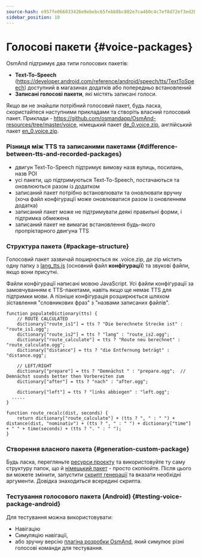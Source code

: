 ```yaml
---
source-hash: e957fe066033426e9ebebc65febb8bc802e7ca460c4c7ef8d72ef3ed2bbd5bc7
sidebar_position: 10
---
```


# Голосові пакети {#voice-packages}

<IncompleteArticle/>

OsmAnd підтримує два типи голосових пакетів:
- **Text-To-Speech** (https://developer.android.com/reference/android/speech/tts/TextToSpeech) доступний в магазинах додатків або попередньо встановлений
- **Записані голосові пакети**, які містять записані голоси.

Якщо ви не знайшли потрібний голосовий пакет, будь ласка, скористайтеся наступними прикладами та створіть власний голосовий пакет. Приклади - https://github.com/osmandapp/OsmAnd-resources/tree/master/voice, німецький пакет [de_0.voice.zip](https://download.osmand.net/download?standard=yes&file=de_0.voice.zip), англійський пакет [en_0.voice.zip](https://download.osmand.net/download?standard=yes&file=en_0.voice.zip).

### Різниця між TTS та записаними пакетами {#difference-between-tts-and-recorded-packages}

- двигун Text-To-Speech підтримує вимову назв вулиць, посилань, назв POI
- усі пакети, що підтримуються Text-To-Speech, постачаються та оновлюються разом із додатком
- записаний пакет потрібно встановлювати та оновлювати вручну (хоча файл конфігурації може оновлюватися разом із оновленням додатка)
- записаний пакет може не підтримувати деякі правильні форми, і підтримка обмежена
- записаний пакет не вимагає встановлення будь-якого пропрієтарного двигуна TTS

### Структура пакета {#package-structure}

Голосовий пакет зазвичай поширюється як .voice.zip, де zip містить одну папку з [lang_tts.js](https://github.com/osmandapp/OsmAnd-resources/blob/master/voice/de/de_tts.js) (основний файл **конфігурації**) та звукові файли, якщо вони присутні.

Файли конфігурації написані мовою JavaScript. Усі файли конфігурації за замовчуванням є TTS-пакетами, навіть якщо ще немає TTS для підтримки мови. А пізніше конфігурація розширюється шляхом зіставлення "словникових фраз" з "назвами записаних файлів".

```
function populateDictionary(tts) {
	// ROUTE CALCULATED
	dictionary["route_is1"] = tts ? "Die berechnete Strecke ist" : "route_is1.ogg";
	dictionary["route_is2"] = tts ? "lang" : "route_is2.ogg";
	dictionary["route_calculate"] = tts ? "Route neu berechnet" : "route_calculate.ogg";
	dictionary["distance"] = tts ? "die Entfernung beträgt" : "distance.ogg";

	// LEFT/RIGHT
	dictionary["prepare"] = tts ? "Demnächst " : "prepare.ogg";  // Demnächst sounds better then Vorbereiten zum
	dictionary["after"] = tts ? "nach" : "after.ogg";
	
	dictionary["left"] = tts ? "links abbiegen" : "left.ogg";
  .....
}

function route_recalc(dist, seconds) {
	return dictionary["route_calculate"] + (tts ? ", " : " ") + distance(dist, "nominativ") + (tts ? ", " : " ") + dictionary["time"] + " " + time(seconds) + (tts ? ". " : " ");
}
```


### Створення власного пакета {#generation-custom-package}

Будь ласка, перегляньте [ресурси проєкту](https://github.com/osmandapp/OsmAnd-resources/) та використовуйте ту саму структуру папок, що й [німецький пакет](https://github.com/osmandapp/OsmAnd-resources/tree/master/voice/de) - просто скопіюйте. Після цього ви можете змінити, запустити [скрипт генерації](https://github.com/osmandapp/OsmAnd-resources/blob/master/voice/gen_voice.sh#L4) та вказати необхідні аргументи. Довідка знаходиться всередині скрипта.

### Тестування голосового пакета (Android) {#testing-voice-package-android}

Для тестування можна використовувати:
- Навігацію
- Симуляцію навігації,
- або зручну версію [плагіна розробки OsmAnd](/docs/user/navigation/guidance/voice-navigation#testing-of-voice-prompts), який симулює різні голосові команди для тестування.